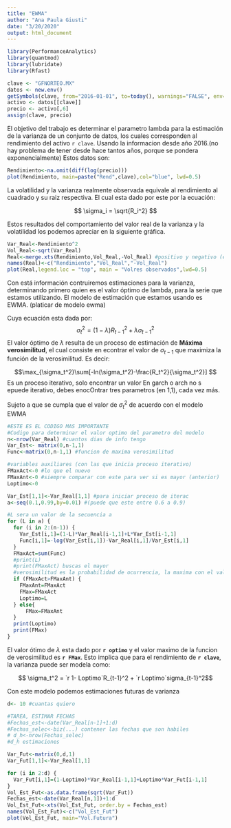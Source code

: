 ```yaml
---
title: "EWMA"
author: "Ana Paula Giusti"
date: "3/20/2020"
output: html_document
---
```


```r
library(PerformanceAnalytics)
library(quantmod)
library(lubridate)
library(Rfast)
```

```r
clave <- "GFNORTEO.MX"
datos <- new.env()
getSymbols(clave, from="2016-01-01", to=today(), warnings="FALSE", env=datos)
activo <- datos[[clave]]
precio <- activo[,6]
assign(clave, precio) 
```

El objetivo del trabajo es determinar el parametro lambda para la estimación de la varianza de un conjunto de datos, los cuales corresponden al rendimiento del activo `r clave`. Usando la informacion desde año 2016.(no hay problema de tener desde hace tantos años, porque se pondera exponencialmente) Estos datos son:

```r
Rendimiento<-na.omit(diff(log(precio)))
plot(Rendimiento, main=paste("Rend",clave),col="blue", lwd=0.5)

```

La volatilidad y la varianza realmente observada equivale al rendimiento al cuadrado y su raiz respectiva. El cual esta dado por este por la ecuación:

$$ \sigma_i = \sqrt{R_i^2} $$

Estos resultados del comportamiento del valor real de la varianza y la volatilidad los podemos apreciar en la siguiente gráfica.

```r
Var_Real<-Rendimiento^2
Vol_Real<-sqrt(Var_Real)
Real<-merge.xts(Rendimiento,Vol_Real,-Vol_Real) #positivo y negativo (espejo)
names(Real)<-c("Rendimiento","Vol_Real","-Vol_Real")
plot(Real,legend.loc = "top", main = "Volres observados",lwd=0.5)
```

Con está información contruiremos estimaciones para la varianza, determinando primero quien es el valor óptimo de lambda, para la serie que estamos utilizando. El modelo de estimación que estamos usando es EWMA.
(platicar de modelo ewma)

Cuya ecuación esta dada por:
$$ \sigma_t^2 = (1-\lambda)R_{t-1}^2 + \lambda\sigma_{t-1}^2$$
El valor óptimo de $\lambda$ resulta de un proceso de estimación de **Máxima verosimilitud**, el cual consiste en econtrar el valor de $\sigma_{t-1}$ que maximiza la función de la verosimilitud. Es decir:

$$\max_{\sigma_t^2}\sum[-ln(\sigma_t^2)-\frac{R_t^2}{\sigma_t^2}]  $$
Es un proceso iterativo, solo encontrar un valor
En garch o arch no s epuede iterativo, debes enocOntrar tres parametros (en 1,1), cada vez más.

Sujeto a que se cumpla que el valor de $\sigma_t^2$ de acuerdo con el modelo EWMA

```r
#ESTE ES EL CODIGO MAS IMPORTANTE
#Codigo para determinar el valor optimo del parametro del modelo
n<-nrow(Var_Real) #cuantos dias de info tengo
Var_Est<- matrix(0,n-1,1) 
Func<-matrix(0,n-1,1) #funcion de maxima verosimilitud

#variables auxiliares (con las que inicia proceso iterativo)
FMaxAct<-0 #lo que el nuevo
FMaxAnt<-0 #siempre comparar con este para ver si es mayor (anterior)
Loptimo<-0

Var_Est[1,1]<-Var_Real[1,1] #para iniciar proceso de iterac
a<-seq(0.1,0.99,by=0.01) #(puede que este entre 0.6 a 0.9)

#L sera un valor de la secuencia a
for (L in a) {
  for (i in 2:(n-1)) {
    Var_Est[i,1]=(1-L)*Var_Real[i-1,1]+L*Var_Est[i-1,1]
    Func[i,1]=-log(Var_Est[i,1])-Var_Real[i,1]/Var_Est[i,1]
  }
  FMaxAct=sum(Func)
  #print(L)
  #print(FMaxAct) buscas el mayor
  #verosimilitud es la probabilidad de ocurrencia, la maxima con el valor de lambda estimada
  if (FMaxAct>FMaxAnt) {
    FMaxAnt=FMaxAct
    FMax=FMaxAct
    Loptimo=L
  } else{
      FMax=FMaxAnt
  }
  print(Loptimo)
  print(FMax)
}

```

El valor ótimo de $\lambda$ esta dado por **`r optimo`** y el valor maximo de la funcion de  verosimilitud es **`r FMax`**. Esto implica que para el rendimiento de **`r clave`**, la varianza puede ser modela como:

$$ \sigma_t^2 = `r 1- Loptimo`R_{t-1}^2 + `r Loptimo`sigma_{t-1}^2$$

Con este modelo podemos estimaciones futuras de varianza

```r
d<- 10 #cuantas quiero

#TAREA, ESTIMAR FECHAS
#Fechas_est<-date(Var_Real[n-1]+1:d)
#Fechas_selec<-biz(...) contener las fechas que son habiles
# d_h<-nrow(Fechas_selec)
#d_h estimaciones

Var_Fut<-matrix(0,d,1)
Var_Fut[1,1]<-Var_Real[1,1]

for (i in 2:d) {
  Var_Fut[i,1]=(1-Loptimo)*Var_Real[i-1,1]+Loptimo*Var_Fut[i-1,1]
}
Vol_Est_Fut<-as.data.frame(sqrt(Var_Fut))
Fechas_est<-date(Var_Real[n,1])+1:d
Vol_Est_Fut<-xts(Vol_Est_Fut, order.by = Fechas_est)
names(Vol_Est_Fut)<-c("Vol_Est_Fut")
plot(Vol_Est_Fut, main="Vol.Futura")
```

